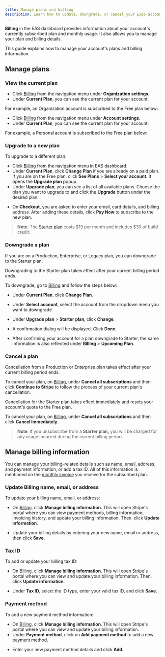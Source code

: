 ```yaml
---
title: Manage plans and billing
description: Learn how to update, downgrade, or cancel your Expo account's plans and manage billing details.
---
```



**Billing** in the EAS dashboard provides information about your account's currently subscribed plan and monthly usage. It also allows you to manage your plan and billing details.

This guide explains how to manage your account's plans and billing information.

## Manage plans

### View the current plan

<Tabs>

<Tab label="For Organization accounts">

- Click [Billing](https://expo.dev/settings/billing) from the navigation menu under **Organization settings**.
- Under **Current Plan**, you can see the current plan for your account.

For example, an Organization account is subscribed to the Free plan below:

<ContentSpotlight
  alt="Billing page in EAS dashboard displays the current plan for an Organization account."
  src="/static/images/billing/management/billing-02.png"
/>

</Tab>

<Tab label="For Personal accounts">

- Click [Billing](https://expo.dev/settings/billing) from the navigation menu under **Account settings**.
- Under **Current Plan**, you can see the current plan for your account.

For example, a Personal account is subscribed to the Free plan below:

<ContentSpotlight
  alt="Billing page in EAS dashboard displays the current plan for a Personal account."
  src="/static/images/billing/management/billing-02.png"
/>

</Tab>

</Tabs>

### Upgrade to a new plan

To upgrade to a different plan:

- Click [Billing](https://expo.dev/settings/billing) from the navigation menu in EAS dashboard.
- Under **Current Plan**, click **Change Plan** if you are already on a paid plan. If you are on the Free plan, click **See Plans** > **Select your account**. It opens the **Upgrade plan** popup.
- Under **Upgrade plan**, you can see a list of all available plans. Choose the plan you want to upgrade to and click the **Upgrade** button under the desired plan.

<ContentSpotlight
  alt="Billing page in EAS dashboard displays the list of available plans to upgrade."
  src="/static/images/billing/management/billing-03.png"
  className="max-w-[640px]"
/>

- On **Checkout**, you are asked to enter your email, card details, and billing address. After adding these details, click **Pay Now** to subscribe to the new plan.

> **Note**: The [Starter plan](/billing/plans/#starter) costs $19 per month and includes $30 of build credit.

### Downgrade a plan

If you are on a Production, Enterprise, or Legacy plan, you can downgrade to the Starter plan.

Downgrading to the Starter plan takes effect after your current billing period ends.

To downgrade, go to [Billing](https://expo.dev/settings/billing) and follow the steps below:

- Under **Current Plan**, click **Change Plan**.

<ContentSpotlight
  alt="Billing page in EAS dashboard displays the Change Plan button to downgrade a plan."
  src="/static/images/billing/management/billing-05.png"
  className="max-w-[480px]"
/>

- Under **Select account**, select the account from the dropdown menu you want to downgrade

- Under **Upgrade plan** > **Starter plan**, click **Change**.

<ContentSpotlight
  alt="Billing page in EAS dashboard displays the Change Plan button to downgrade a plan."
  src="/static/images/billing/management/billing-06.png"
  className="max-w-[640px]"
/>

- A confirmation dialog will be displayed. Click **Done**.

<ContentSpotlight
  alt="Billing page in EAS dashboard displays the confirmation dialog to downgrade a plan."
  src="/static/images/billing/management/billing-08.png"
  className="max-w-[280px]"
/>

- After confirming your account for a plan downgrade to Starter, the same information is also reflected under **Billing** > **Upcoming Plan**.

<ContentSpotlight
  alt="Billing page in EAS dashboard displays the review page for the selected plan to downgrade."
  src="/static/images/billing/management/billing-09.png"
  className="max-w-[480px]"
/>

### Cancel a plan

<Tabs>

<Tab label="From Production or Enterprise plan">

Cancellation from a Production or Enterprise plan takes effect after your current billing period ends.

To cancel your plan, on [Billing](https://expo.dev/settings/billing), under **Cancel all subscriptions** and then click **Continue to Stripe** to follow the process of your current plan's cancellation.

<ContentSpotlight
  alt="Billing page in EAS dashboard displays the Cancel Plan button to cancel a plan."
  src="/static/images/billing/management/billing-12.png"
  className="max-w-[640px]"
/>

</Tab>

<Tab label="From Starter to Free plan">

Cancellation for the Starter plan takes effect immediately and resets your account's quota to the Free plan.

To cancel your plan, on [Billing](https://expo.dev/settings/billing), under **Cancel all subscriptions** and then click **Cancel Immediately**.

<ContentSpotlight
  alt="Billing page in EAS dashboard displays the Cancel Plan button to cancel a plan."
  src="/static/images/billing/management/billing-11.png"
  className="max-w-[640px]"
/>

> **Note**: If you unsubscribe from a **Starter plan,** you will be charged for any usage incurred during the current billing period.

</Tab>

</Tabs>

## Manage billing information

You can manage your billing-related details such as name, email, address, and payment information, or add a tax ID. All of this information is mentioned on the [monthly invoice](/billing/invoices-and-receipts/) you receive for the subscribed plan.

### Update Billing name, email, or address

To update your billing name, email, or address:

- On [Billing](https://expo.dev/settings/billing), click **Manage billing information**. This will open Stripe's portal where you can view payment methods, billing information, invoicing history, and update your billing information. Then, click **Update information**.

<ContentSpotlight
  alt="Billing page in EAS dashboard displays the Update billing information button to update billing details."
  src="/static/images/billing/management/billing-13.png"
  className="max-w-[640px]"
/>

- Update your billing details by entering your new name, email or address, then click **Save**.

<ContentSpotlight
  alt="On Billing information, enter the new name, email, or address and click Save to update the billing details."
  src="/static/images/billing/management/billing-14.png"
  className="max-w-[200px]"
/>

### Tax ID

To add or update your billing tax ID:

- On [Billing](https://expo.dev/settings/billing), click **Manage billing information**. This will open Stripe's portal where you can view and update your billing information. Then, click **Update information**.

<ContentSpotlight
  alt="Billing page in EAS dashboard displays the Update billing information button to update billing details."
  src="/static/images/billing/management/billing-13.png"
  className="max-w-[640px]"
/>

- Under **Tax ID**, select the ID type, enter your valid tax ID, and click **Save**.

<ContentSpotlight
  alt="On Billing information, enter the new tax ID and click Save to update the billing detail."
  src="/static/images/billing/management/billing-15.png"
  className="max-w-[200px]"
/>

### Payment method

To add a new payment method information:

- On [Billing](https://expo.dev/settings/billing), click **Manage billing information**. This will open Stripe's portal where you can view and update your billing information.
- Under **Payment method**, click on **Add payment method** to add a new payment method.

<ContentSpotlight
  alt="On Billing information, you can add a new payment method."
  src="/static/images/billing/management/payment-01.png"
  className="max-w-[400px]"
/>

- Enter your new payment method details and click **Add**.

<ContentSpotlight
  alt="On add a new payment method, enter the new payment method details."
  src="/static/images/billing/management/payment-02.png"
  className="max-w-[320px]"
/>
